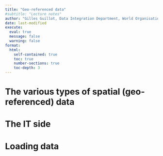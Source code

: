 ```yaml
---
title: "Geo-referenced data" 
#subtitle: "Lecture notes"
author: "Gilles Guillot, Data Integration Department, World Organisation for Animal Health"
date: last-modified
execute: 
  eval: true
  message: false
  warning: false
format:
  html:
    self-contained: true
    toc: true
    number-sections: true 
    toc-depth: 3
---
```



# The various types of spatial (geo-referenced) data

# The IT side

# Loading data